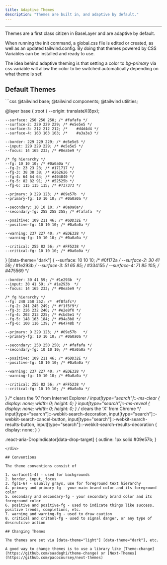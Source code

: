 ```yaml
---
title: Adaptive Themes
description: "Themes are built in, and adaptive by default."
---
```


---

Themes are a first class citizen in BaseLayer and are adaptive by default.

When running the init command, a global.css file is edited or created, as well as an updated tailwind.config. By doing that themes powered by CSS Variables can be installed and ready to use.

The idea behind adaptive theming is that setting a color to *bg-primary* via css variable will allow the color to be switched automatically depending on what theme is set!


## Default Themes

<div class="w-full max-h-96 overflow-y-auto no-scrollbar">
```css
@tailwind base;
@tailwind components;
@tailwind utilities;

@layer base {
  :root {
    --origin: translateX(8px);

    --surface: 250 250 250; /* #fafafa */
    --surface-2: 229 229 229; /* #e5e5e5 */
    --surface-3: 212 212 212; /* 	#d4d4d4 */
    --surface-4: 163 163 163; /* 	#a3a3a3 */

    --border: 229 229 229; /* #e5e5e5 */
    --input: 229 229 229; /* #e5e5e5 */
    --focus: 14 165 233; /* #0ea5e9 */

    /* fg hierarchy */
    --fg: 10 10 10; /* #0a0a0a */
    --fg-2: 23 23 23; /* #171717 */
    --fg-3: 38 38 38; /* #262626 */
    --fg-4: 64 64 64; /* #404040 */
    --fg-5: 82 82 91; /* #52525b */
    --fg-6: 115 115 115; /* #737373 */

    --primary: 9 229 123; /* #09e57b  */
    --primary-fg: 10 10 10; /* #0a0a0a */

    --secondary: 10 10 10; /* #0a0a0a*/
    --secondary-fg: 255 255 255; /* #fafafa  */

    --positive: 109 211 46; /* #6DD32E */
    --positive-fg: 10 10 10; /* #0a0a0a */

    --warning: 237 227 40; /* #EDE328 */
    --warning-fg: 10 10 10; /* #0a0a0a */

    --critical: 255 82 56; /* #FF5238 */
    --critical-fg: 10 10 10; /* #0a0a0a */
  }
  [data-theme="dark"] {
    --surface: 10 10 10; /* 	#0f172a */
    --surface-2: 30 41 59; /* #1e293b */
    --surface-3: 51 65 85; /* 	#334155 */
    --surface-4: 71 85 105; /* 	#475569 */

    --border: 30 41 59; /* #1e293b  */
    --input: 30 41 59; /* #1e293b  */
    --focus: 14 165 233; /* #0ea5e9 */

    /* fg hierarchy */
    --fg: 248 250 252; /*  #f8fafc*/
    --fg-2: 241 245 249; /* #f1f5f9*/
    --fg-3: 226 232 240; /* #e2e8f0 */
    --fg-4: 203 213 225; /* #cbd5e1 */
    --fg-5: 148 163 184; /* #94a3b8 */
    --fg-6: 100 116 139; /* #64748b */

    --primary: 9 229 123; /* #09e57b   */
    --primary-fg: 10 10 10; /* #0a0a0a */

    --secondary: 250 250 250; /* #fafafa */
    --secondary-fg: 10 10 10; /* #0a0a0a */

    --positive: 109 211 46; /* #6DD32E */
    --positive-fg: 10 10 10; /* #0a0a0a */

    --warning: 237 227 40; /* #EDE328 */
    --warning-fg: 10 10 10; /* #0a0a0a */

    --critical: 255 82 56; /* #FF5238 */
    --critical-fg: 10 10 10; /* #0a0a0a */
  }
  /* clears the ‘X’ from Internet Explorer */
  input[type="search"]::-ms-clear {
    display: none;
    width: 0;
    height: 0;
  }
  input[type="search"]::-ms-reveal {
    display: none;
    width: 0;
    height: 0;
  }
  /* clears the ‘X’ from Chrome */
  input[type="search"]::-webkit-search-decoration,
  input[type="search"]::-webkit-search-cancel-button,
  input[type="search"]::-webkit-search-results-button,
  input[type="search"]::-webkit-search-results-decoration {
    display: none;
  }
}

.react-aria-DropIndicator[data-drop-target] {
  outline: 1px solid #09e57b;
}
```
</div>

## Conventions

The theme conventions consist of

1. surface(1-4) - used for backgrounds
2. border, input, focus
3. fg(1-6) - usually grays, use for foreground text hierarchy
4. primary and primary-fg - your main brand color and its foreground color
5. secondary and secondary-fg - your secondary brand color and its foreground color
6. positive and positive-fg - used to indicate things like success, positive trends, completions, etc.
7. warning and warning-fg - used to draw caution
8. critical and critanl-fg - used to signal danger, or any type of descrutcive action

## Changing Themes

The themes are set via [data-theme="light"] [data-theme="dark"], etc.

A good way to change themes is to use a library like [Theme-change](https://github.com/saadeghi/theme-change) or [Next-Themes](https://github.com/pacocoursey/next-themes)
